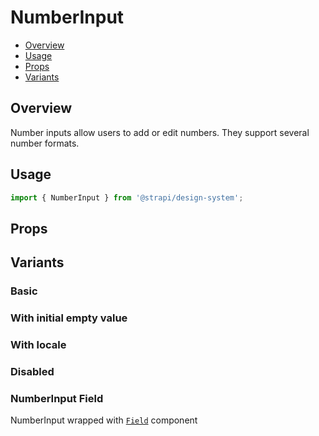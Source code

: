 

<Meta of={NumberInputStories} />

# NumberInput

- [Overview](#overview)
- [Usage](#usage)
- [Props](#props)
- [Variants](#variants)

## Overview

Number inputs allow users to add or edit numbers. They support several number formats.

<ViewSource path="components/NumberInput" />

## Usage

```js
import { NumberInput } from '@strapi/design-system';
```

<Canvas of={NumberInputStories.Base} />

## Props

<TypeTable of={NumberInput} />

## Variants

### Basic

<Canvas of={NumberInputStories.Base} />

### With initial empty value

<Canvas of={NumberInputStories.WithInitialEmpty} />

### With locale

<Canvas of={NumberInputStories.Locale} />

### Disabled

<Canvas of={NumberInputStories.Disabled} />

### NumberInput Field

NumberInput wrapped with [`Field`](../?path=/docs/components-field--docs) component

<Canvas of={NumberInputStories.WithField} />
